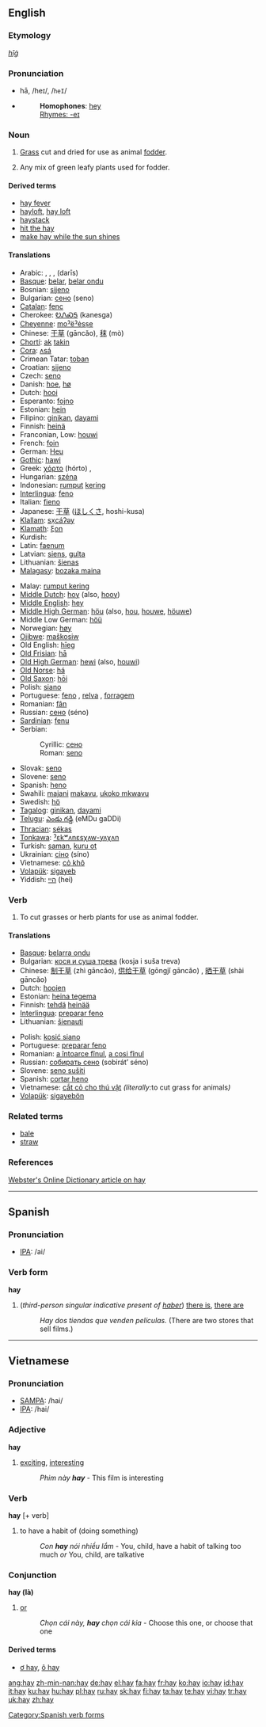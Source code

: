 {{wikipedia|dab=hay (disambiguation)|hay}}
==English==

===Etymology===
{{OE.}} ''[[hīġ]]''

===Pronunciation===
* hā, /heɪ/, /<tt>heI</tt>/
* {{audio|en-us-hay.ogg|Audio (US)}}
*: '''Homophones''': [[hey]]
*: [[Rhymes:English:-eɪ|Rhymes: -eɪ]]

===Noun===
{{wikipedia}}
{{en-noun|hays|-}}

# {{uncountable}} [[grass|Grass]] cut and dried for use as animal [[fodder]].
# {{countable}} Any mix of green leafy plants used for fodder.

====Derived terms====
* [[hay fever]]
* [[hayloft]], [[hay loft]]
* [[haystack]]
* [[hit the hay]]
* [[make hay while the sun shines]]

====Translations====
{{trans-top|grass cut and dried for use as animal fodder}}
* Arabic: {{Arab|[[تبن|تِبْن]]}} {{m}}, {{Arab|[[جفيف|جَفِيف]]}} {{m}}, {{Arab|[[حشيش|حَشِيش]]}} {{m}}, {{Arab|[[درِيس|دَرِيس]]}} (darīs) {{m}}
* [[Basque]]: [[belar]], [[belar ondu]]
* Bosnian: [[sijeno#Bosnian|sijeno]] {{n}}
* Bulgarian: [[сено]] (seno) {{n}}
* [[Catalan]]: [[fenc]] {{m}}
* Cherokee: [[ᎧᏁᏍᎦ]] (kanesga)
* [[Cheyenne]]: [[moˀëˀėsṣe]]
* Chinese: [[干草]] (gāncǎo), [[秣]] (mò)
* [[Chortí]]: [[ak]] [[takin]]
* [[Cora]]: [[ʌsá]]
* Crimean Tatar: [[toban]]
* Croatian: [[sijeno#Croatian|sijeno]] {{n}}
* Czech: [[seno#Czech|seno]] {{n}}
* Danish: [[hoe]], [[hø]]
* Dutch: [[hooi]] {{n}}
* Esperanto: [[fojno]]
* Estonian: [[hein#Estonian|hein]]
* Filipino: [[ginikan]], [[dayami]]
* Finnish: [[heinä]]
* Franconian, Low: [[houwi]]
* French: [[foin]] {{m}}
* German: [[Heu]] {{n}}
* [[Gothic]]: [[hawi]]
* Greek: [[χόρτο]] (hórto) {{n}}, {{t|el|σανός|m|tr=sanós}}
* Hungarian: [[széna]]
* Indonesian: [[rumput]] [[kering]]
* [[Interlingua]]: [[feno]]
* Italian: [[fieno]] {{m}}
* Japanese: [[干草]] ([[ほしくさ]], hoshi-kusa)
* [[Klallam]]: [[sx̣cáʔəy]]
* [[Klamath]]: [[ξon]]
* Kurdish: {{KUchar|[[پووش]]}}
* Latin: [[faenum]] {{n}}
* Latvian: [[siens]], [[gulta]]
* Lithuanian: [[šienas]]
* [[Malagasy]]: [[bozaka maina]]
{{trans-mid}}
* Malay: [[rumput kering]]
* [[Middle Dutch]]: [[hoy#Middle Dutch|hoy]] (also, [[hooy]])
* [[Middle English]]: [[hey#Middle English|hey]]
* [[Middle High German]]: [[höu]] (also, [[hou#Middle High German|hou]], [[houwe]], [[höuwe]])
* Middle Low German: [[höü]]
* Norwegian: [[høy]] {{n}}
* [[Ojibwe]]: [[maškosiw]]
* Old English: [[hīeg]]
* [[Old Frisian]]: [[hā]]
* [[Old High German]]: [[hewi]] (also, [[houwi]])
* [[Old Norse]]: [[há]]
* [[Old Saxon]]: [[hōi]]
* Polish: [[siano]] {{n}}
* Portuguese: [[feno]] {{m}}, [[relva]] {{f}}, [[forragem]] {{f}}
* Romanian: [[fân]] {{n}}
* Russian: [[сено]] (séno) {{n}}
* [[Sardinian]]: [[fenu]] {{m}}
* Serbian:
*: Cyrillic: [[сено#Serbian|сено]] {{n}}
*: Roman: [[seno#Serbian|seno]] {{n}}
* Slovak: [[seno]] {{n}}
* Slovene: [[seno]] {{n}}
* Spanish: [[heno]] {{m}}
* Swahili: [[majani]] [[makavu]], [[ukoko mkwavu]]
* Swedish: [[hö]] {{n}}
* [[Tagalog]]: [[ginikan]], [[dayami]]
* [[Telugu]]: [[ఎండు గడ్డి]] (eMDu gaDDi)
* [[Thracian]]: [[sékas]]
* [[Tonkawa]]: [[ˀɛkʷʌnɛsχʌw-yʌχʌn]]
* Turkish: [[saman]], [[kuru ot]]
* Ukrainian: [[сіно]] (síno) {{n}}
* Vietnamese: [[cỏ khô]]<!--move this to the Vietnamese page: (''literally'' dry grass)-->
* [[Volapük]]: [[sigayeb]]
* Yiddish: [[היי]] (hei) {{n}}
{{trans-bottom}}

===Verb===
{{en-verb}}

# To cut grasses or herb plants for use as animal fodder.

====Translations====
{{trans-top|to cut green plants for fodder}}
* [[Basque]]: [[belarra ondu]]
* Bulgarian: [[кося и суша трева]] (kosja i suša treva)
* Chinese: [[制干草]] (zhì gāncǎo), [[供给干草]] (gōngjǐ gāncǎo) {{pos_vt}}, [[晒干草]] (shài gāncǎo) {{pos_vi}}
* Dutch: [[hooien]]
* Estonian: [[heina tegema]]
* Finnish: [[tehdä]] [[heinä|heinää]]
* [[Interlingua]]: [[preparar feno]]
* Lithuanian: [[šienauti]]
{{trans-mid}}
* Polish: [[kosić siano]]
* Portuguese: [[preparar feno]]
* Romanian: [[a întoarce fînul]], [[a cosi fînul]]
* Russian: [[собирать сено]] (sobirát’ séno)
* Slovene: [[seno sušiti]]
* Spanish: [[cortar heno]]
* Vietnamese: [[cắt cỏ cho thú vật]] ''(literally: ''to cut grass for animals'')''
* [[Volapük]]: [[sigayebön]]
{{trans-bottom}}

===Related terms===
* [[bale]]
* [[straw]]

===References===
[http://www.websters-online-dictionary.org/definition/hay Webster's Online Dictionary article on hay]

----

==Spanish==

===Pronunciation===
* [[IPA]]: /ai/

===Verb form===
'''hay'''

# (''third-person singular indicative present of [[haber]]'') [[there is]], [[there are]]
#: ''Hay dos tiendas que venden películas.'' (There are two stores that sell films.)

[[Category:Spanish verb forms]]

----

==Vietnamese==

===Pronunciation===
* [[SAMPA]]: /hai/
* [[IPA]]: /hai/

===Adjective===
'''hay'''

# [[exciting]], [[interesting]]
#: ''Phim này '''hay''''' - This film is interesting

===Verb===
'''hay''' [+ verb]

# to have a habit of (doing something)
#: ''Con '''hay''' nói nhiều lắm'' - You, child, have a habit of talking too much ''or'' You, child, are talkative

===Conjunction===
'''hay (là)'''

# [[or]]
#: ''Chọn cái này, '''hay''' chọn cái kia'' - Choose this one, or choose that one

====Derived terms====
* [[ơ hay]], [[ô hay]]

[[ang:hay]]
[[zh-min-nan:hay]]
[[de:hay]]
[[el:hay]]
[[fa:hay]]
[[fr:hay]]
[[ko:hay]]
[[io:hay]]
[[id:hay]]
[[it:hay]]
[[ku:hay]]
[[hu:hay]]
[[pl:hay]]
[[ru:hay]]
[[sk:hay]]
[[fi:hay]]
[[ta:hay]]
[[te:hay]]
[[vi:hay]]
[[tr:hay]]
[[uk:hay]]
[[zh:hay]]